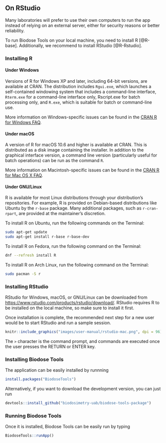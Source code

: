 ## On RStudio {#manual-get-offline}

Many laboratories will prefer to use their own computers to run the app instead of relying on an external server, either for security reasons or better reliability.

To run Biodose Tools on your local machine, you need to install R [@R-base]. Additionally, we recommend to install RStudio [@R-Rstudio].

### Installing R

#### Under Windows
Versions of R for Windows XP and later, including 64-bit versions, are available at CRAN. The distribution includes `Rgui.exe`, which launches a self-contained windowing system that includes a command-line interface, `Rterm.exe` for a command-line interface only, Rscript.exe for batch processing only, and `R.exe`, which is suitable for batch or command-line use. 

More information on Windows-specific issues can be found in the [CRAN R for Windows FAQ](https://cloud.r-project.org/bin/windows/base/rw-FAQ.html).

#### Under macOS

A version of R for macOS 10.6 and higher is available at CRAN. This is distributed as a disk image containing the installer. In addition to the graphical interface version, a command line version (particularly useful for batch operations) can be run as the command `R`. 

More information on Macintosh-specific issues can be found in the [CRAN R for Mac OS X FAQ](https://cloud.r-project.org/bin/macosx/RMacOSX-FAQ.html).

#### Under GNU/Linux

R is available for most Linux distributions through your distribution's repositories. For example, R is provided on Debian-based distributions like Ubuntu by the `r-base` package. Many additional packages, such as `r-cran-rpart`, are provided at the maintainer's discretion. 

To install R on Ubuntu, run the following commands on the Terminal:
```bash
sudo apt-get update
sudo apt-get install r-base r-base-dev
```

To install R on Fedora, run the following command on the Terminal:
```bash
dnf --refresh install R
```

To install R on Arch Linux, run the following command on the Terminal:
```bash
sudo pacman -S r
```

### Installing RStudio

RStudio for Windows, macOS, or GNU/Linux can be downloaded from [https://www.rstudio.com/products/rstudio/download/](https://www.rstudio.com/products/rstudio/download/#download). RStudio requires R to be installed on the local machine, so make sure to install it first.

Once installation is complete, the recommended next step for a new user would be to start RStudio and run a sample session.

```r
knitr::include_graphics("images/user-manual/rstudio-mac.png", dpi = 96)
```

The `>` character is the command prompt, and commands are executed once the user
presses the RETURN or ENTER key.

### Installing Biodose Tools

The application can be easily installed by runnning
```r
install.packages("BiodoseTools")
```

Alternatively, if you want to download the development version, you can just run
```r
devtools::install_github("biodosimetry-uab/biodose-tools-package")
```

### Running Biodose Tools

Once it is installed, Biodose Tools can be easily run by typing
```r
BiodoseTools::runApp()
```
